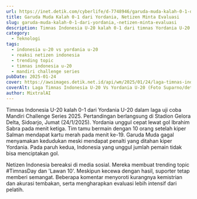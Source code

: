```yaml
---
url: https://inet.detik.com/cyberlife/d-7748946/garuda-muda-kalah-0-1-dari-yordania-netizen-minta-evaluasi
title: Garuda Muda Kalah 0-1 dari Yordania, Netizen Minta Evaluasi
slug: garuda-muda-kalah-0-1-dari-yordania,-netizen-minta-evaluasi
description: Timnas Indonesia U-20 kalah 0-1 dari timnas Yordania U-20 di ajang Mandiri Challenge Series 2025. Para suporter menyemangati di medsos, tapi minta evaluasi.
category:
  - Teknologi
tags:
  - indonesia u-20 vs yordania u-20
  - reaksi netizen indonesia
  - trending topic
  - timnas indonesia u-20
  - mandiri challenge series
pubDate: 2025-01-24
cover: https://awsimages.detik.net.id/api/wm/2025/01/24/laga-timnas-indonesia-u-20-vs-yordania-u-20-6_169.jpeg?wid=54&w=650&v=1&t=jpeg
coverAlt: Laga Timnas Indonesia U-20 Vs Yordania U-20 (Foto Suparno/detikcom)
author: MixtralAI
---
```

Timnas Indonesia U-20 kalah 0-1 dari Yordania U-20 dalam laga uji coba Mandiri Challenge Series 2025. Pertandingan berlangsung di Stadion Gelora Delta, Sidoarjo, Jumat (24/1/2025). Yordania unggul cepat lewat gol Ibrahim Sabra pada menit ketiga. Tim tamu bermain dengan 10 orang setelah kiper Salman mendapat kartu merah pada menit ke-19. Garuda Muda gagal menyamakan kedudukan meski mendapat penalti yang ditahan kiper Yordania. Pada paruh kedua, Indonesia yang unggul jumlah pemain tidak bisa menciptakan gol.

Netizen Indonesia bereaksi di media sosial. Mereka membuat trending topic #TimnasDay dan 'Lawan 10'. Meskipun kecewa dengan hasil, suporter tetap memberi semangat. Beberapa komentar menyoroti kurangnya kemistrian dan akurasi tembakan, serta mengharapkan evaluasi lebih intensif dari pelatih.
